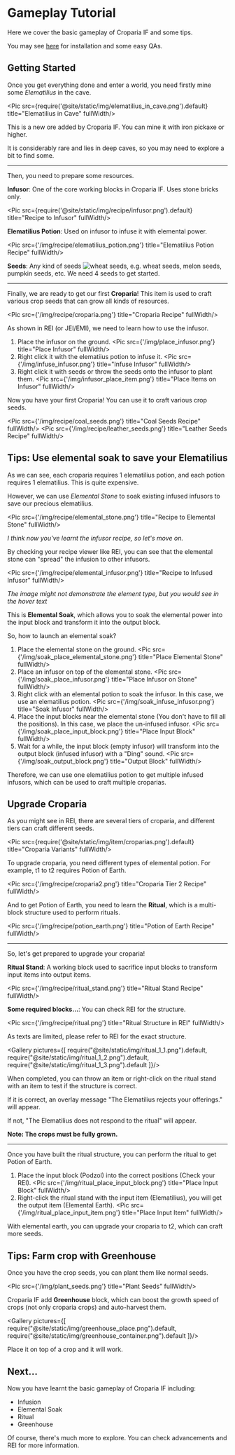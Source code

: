 
# Gameplay Tutorial

Here we cover the basic gameplay of Croparia IF and some tips.

You may see [here](begin.md) for installation and some easy QAs.

## Getting Started

Once you get everything done and enter a world, you need firstly mine some _Elematilius_ in the cave.

<Pic src={require('@site/static/img/elematilius_in_cave.png').default} title="Elematilius in Cave" fullWidth/>

This is a new ore added by Croparia IF. You can mine it with iron pickaxe or higher.

It is considerably rare and lies in deep caves, so you may need to explore a bit to find some.

---

Then, you need to prepare some resources.

**Infusor**: One of the core working blocks in Croparia IF. Uses stone bricks only.

<Pic src={require('@site/static/img/recipe/infusor.png').default} title="Recipe to Infusor" fullWidth/>

**Elematilius Potion**: Used on infusor to infuse it with elemental power.

<Pic src={'/img/recipe/elematilius_potion.png'} title="Elematilius Potion Recipe" fullWidth/>

**Seeds**: Any kind of seeds ![wheat seeds](/img/item/wheat_seeds.png), e.g. wheat seeds, melon seeds, pumpkin seeds, etc. We
need 4 seeds to get started.

---

Finally, we are ready to get our first **Croparia**! This item is used to craft various crop seeds that can grow all
kinds of resources.

<Pic src={'/img/recipe/croparia.png'} title="Croparia Recipe" fullWidth/>

As shown in REI (or JEI/EMI), we need to learn how to use the infusor.

1. Place the infusor on the ground.
<Pic src={'/img/place_infusor.png'} title="Place Infusor" fullWidth/>
2. Right click it with the elematiius potion to infuse it.
<Pic src={'/img/infuse_infusor.png'} title="Infuse Infusor" fullWidth/>
3. Right click it with seeds or throw the seeds onto the infusor to plant them.
<Pic src={'/img/infusor_place_item.png'} title="Place Items on Infusor" fullWidth/>

Now you have your first Croparia! You can use it to craft various crop seeds.

<Pic src={'/img/recipe/coal_seeds.png'} title="Coal Seeds Recipe" fullWidth/>
<Pic src={'/img/recipe/leather_seeds.png'} title="Leather Seeds Recipe" fullWidth/>

## Tips: Use elemental soak to save your **Elematilius**

As we can see, each croparia requires 1 elematilius potion, and each potion requires 1 elematilius. This is quite expensive.

However, we can use *Elemental Stone* to soak existing infused infusors to save our precious elematilius.

<Pic src={'/img/recipe/elemental_stone.png'} title="Recipe to Elemental Stone" fullWidth/>

_I think now you've learnt the infusor recipe, so let's move on._

By checking your recipe viewer like REI, you can see that the elemental stone can "spread" the infusion to other infusors.

<Pic src={'/img/recipe/elemental_infusor.png'} title="Recipe to Infused Infusor" fullWidth/>

_The image might not demonstrate the element type, but you would see in the hover text_

This is **Elemental Soak**, which allows you to soak the elemental power into the input block and transform it into the
output block.

So, how to launch an elemental soak?

1. Place the elemental stone on the ground.
<Pic src={'/img/soak_place_elemental_stone.png'} title="Place Elemental Stone" fullWidth/>
2. Place an infusor on top of the elemental stone.
<Pic src={'/img/soak_place_infusor.png'} title="Place Infusor on Stone" fullWidth/>
3. Right click with an elemental potion to soak the infusor. In this case, we use an elematilius potion.
<Pic src={'/img/soak_infuse_infusor.png'} title="Soak Infusor" fullWidth/>
4. Place the input blocks near the elemental stone (You don't have to fill all the positions). In this case, we place
the un-infused infusor.
<Pic src={'/img/soak_place_input_block.png'} title="Place Input Block" fullWidth/>
5. Wait for a while, the input block (empty infusor) will transform into the output block (infused infusor) with a
"Ding" sound.
<Pic src={'/img/soak_output_block.png'} title="Output Block" fullWidth/>

Therefore, we can use one elematilius potion to get multiple infused infusors, which can be used to craft multiple
croparias.

## Upgrade Croparia

As you might see in REI, there are several tiers of croparia, and different tiers can craft different seeds.

<Pic src={require('@site/static/img/item/croparias.png').default} title="Croparia Variants" fullWidth/>

To upgrade croparia, you need different types of elemental potion. For example, t1 to t2 requires Potion of Earth.

<Pic src={'/img/recipe/croparia2.png'} title="Croparia Tier 2 Recipe" fullWidth/>

And to get Potion of Earth, you need to learn the **Ritual**, which is a multi-block structure used to perform rituals.

<Pic src={'/img/recipe/potion_earth.png'} title="Potion of Earth Recipe" fullWidth/>

---

So, let's get prepared to upgrade your croparia!

**Ritual Stand**: A working block used to sacrifice input blocks to transform input items into output items.

<Pic src={'/img/recipe/ritual_stand.png'} title="Ritual Stand Recipe" fullWidth/>

**Some required blocks...**: You can check REI for the structure.

<Pic src={'/img/recipe/ritual.png'} title="Ritual Structure in REI" fullWidth/>

As texts are limited, please refer to REI for the exact structure.

<Gallery pictures={[
    require("@site/static/img/ritual_1_1.png").default,
    require("@site/static/img/ritual_1_2.png").default,
    require("@site/static/img/ritual_1_3.png").default
]}/>

When completed, you can throw an item or right-click on the ritual stand with an item to test if the structure is correct.

If it is correct, an overlay message "The Elematilius rejects your offerings." will appear.

If not, "The Elematilius does not respond to the ritual" will appear.

**Note: The crops must be fully grown.**

---

Once you have built the ritual structure, you can perform the ritual to get Potion of Earth.

1. Place the input block (Podzol) into the correct positions (Check your REI).
<Pic src={'/img/ritual_place_input_block.png'} title="Place Input Block" fullWidth/>
2. Right-click the ritual stand with the input item (Elematilius), you will get the output item (Elemental Earth).
<Pic src={'/img/ritual_place_input_item.png'} title="Place Input Item" fullWidth/>

With elemental earth, you can upgrade your croparia to t2, which can craft more seeds.

## Tips: Farm crop with Greenhouse

Once you have the crop seeds, you can plant them like normal seeds.

<Pic src={'/img/plant_seeds.png'} title="Plant Seeds" fullWidth/>

Croparia IF add **Greenhouse** block, which can boost the growth speed of crops (not only croparia crops) and
auto-harvest them.

<Gallery pictures={[
    require("@site/static/img/greenhouse_place.png").default,
    require("@site/static/img/greenhouse_container.png").default
]}/>

Place it on top of a crop and it will work.

## Next...

Now you have learnt the basic gameplay of Croparia IF including:

- Infusion
- Elemental Soak
- Ritual
- Greenhouse

Of course, there's much more to explore. You can check advancements and REI for more information.
